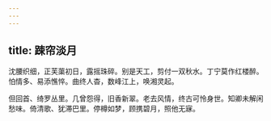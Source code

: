 ```yaml
---
---
---
```

title: 踈帘淡月
---



沈腰织细，正芙蕖初日，露摇珠碎。别是天工，剪付一双秋水。丁宁莫作红楼醉。怕情多、易添憔悴。曲终人杳，数峰江上，唤湘灵起。

但回首、绮罗丛里。几曾怨得，旧香新翠。老去风情，终古可怜身世。知卿未解闲愁味。倚清歌、犹滞巴里。停樽如梦，顾携碧月，照他无寐。
